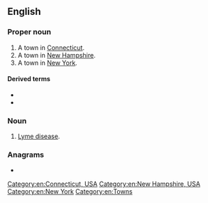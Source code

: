 {{also|lyme}}
==English==

===Proper noun===
{{en-proper noun}}

# A town in [[Connecticut]].
# A town in [[New Hampshire]].
# A town in [[New York]].

====Derived terms====
* {{l|en|Lyme Regis}}
* {{l|en|Newcastle-under-Lyme}}

===Noun===
{{en-noun|-}}

# [[Lyme disease]].

===Anagrams===
* {{anagrams|en|elmy|myel-|yelm|ylem}}

[[Category:en:Connecticut, USA]]
[[Category:en:New Hampshire, USA]]
[[Category:en:New York]]
[[Category:en:Towns]]